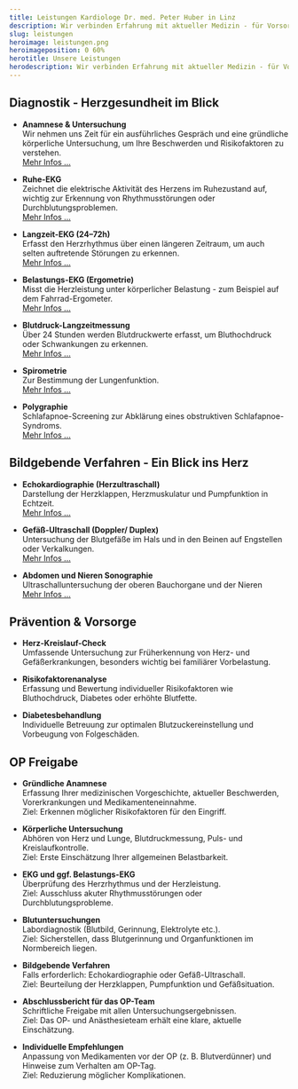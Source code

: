 ```yaml
---
title: Leistungen Kardiologe Dr. med. Peter Huber in Linz
description: Wir verbinden Erfahrung mit aktueller Medizin - für Vorsorge, Diagnostik, Therapie und verlässliche Nachsorge aus einer Hand.
slug: leistungen
heroimage: leistungen.png
heroimageposition: 0 60%
herotitle: Unsere Leistungen
herodescription: Wir verbinden Erfahrung mit aktueller Medizin - für Vorsorge, Diagnostik, Therapie und verlässliche Nachsorge aus einer Hand.
---
```



## Diagnostik - Herzgesundheit im Blick

- **Anamnese & Untersuchung**  
  Wir nehmen uns Zeit für ein ausführliches Gespräch und eine gründliche körperliche Untersuchung, um Ihre Beschwerden und Risikofaktoren zu verstehen.  
  [Mehr Infos ...](/leistungen/anamnese-und-untersuchung)

- **Ruhe-EKG**  
  Zeichnet die elektrische Aktivität des Herzens im Ruhezustand auf, wichtig zur Erkennung von Rhythmusstörungen oder Durchblutungsproblemen.  
  [Mehr Infos ...](/leistungen/ruhe-ekg)

- **Langzeit-EKG (24–72h)**  
  Erfasst den Herzrhythmus über einen längeren Zeitraum, um auch selten auftretende Störungen zu erkennen.  
  [Mehr Infos ...](/leistungen/langzeit-ekg)

- **Belastungs-EKG (Ergometrie)**  
  Misst die Herzleistung unter körperlicher Belastung - zum Beispiel auf dem Fahrrad-Ergometer.  
  [Mehr Infos ...](/leistungen/ergometrie)

- **Blutdruck-Langzeitmessung**  
  Über 24 Stunden werden Blutdruckwerte erfasst, um Bluthochdruck oder Schwankungen zu erkennen.  
  [Mehr Infos ...](/leistungen/24-stunden-blutdruck)

- **Spirometrie**  
  Zur Bestimmung der Lungenfunktion.  
  [Mehr Infos ...](/leistungen/spirometrie)

- **Polygraphie**  
  Schlafapnoe-Screening zur Abklärung eines obstruktiven Schlafapnoe-Syndroms.  
  [Mehr Infos ...](/leistungen/polygraphie)

## Bildgebende Verfahren - Ein Blick ins Herz

- **Echokardiographie (Herzultraschall)**  
  Darstellung der Herzklappen, Herzmuskulatur und Pumpfunktion in Echtzeit.  
  [Mehr Infos ...](/leistungen/echokardiographie)

- **Gefäß-Ultraschall (Doppler/ Duplex)**  
  Untersuchung der Blutgefäße im Hals und in den Beinen auf Engstellen oder Verkalkungen.  
  [Mehr Infos ...](/leistungen/ultraschall-halsschlagader)

- **Abdomen und Nieren Sonographie**  
  Ultraschalluntersuchung der oberen Bauchorgane und der Nieren  
  [Mehr Infos ...](/leistungen/abdomen-nieren-sonographie)

## Prävention & Vorsorge

- **Herz-Kreislauf-Check**  
  Umfassende Untersuchung zur Früherkennung von Herz- und Gefäßerkrankungen, besonders wichtig bei familiärer Vorbelastung.

- **Risikofaktorenanalyse**  
  Erfassung und Bewertung individueller Risikofaktoren wie Bluthochdruck, Diabetes oder erhöhte Blutfette.

- **Diabetesbehandlung**  
  Individuelle Betreuung zur optimalen Blutzuckereinstellung und Vorbeugung von Folgeschäden.

## OP Freigabe

- **Gründliche Anamnese**  
  Erfassung Ihrer medizinischen Vorgeschichte, aktueller Beschwerden, Vorerkrankungen und Medikamenteneinnahme.  
  Ziel: Erkennen möglicher Risikofaktoren für den Eingriff.

- **Körperliche Untersuchung**  
  Abhören von Herz und Lunge, Blutdruckmessung, Puls- und Kreislaufkontrolle.  
  Ziel: Erste Einschätzung Ihrer allgemeinen Belastbarkeit.

- **EKG und ggf. Belastungs-EKG**  
  Überprüfung des Herzrhythmus und der Herzleistung.  
  Ziel: Ausschluss akuter Rhythmusstörungen oder Durchblutungsprobleme.

- **Blutuntersuchungen**  
  Labordiagnostik (Blutbild, Gerinnung, Elektrolyte etc.).  
  Ziel: Sicherstellen, dass Blutgerinnung und Organfunktionen im Normbereich liegen.

- **Bildgebende Verfahren**  
  Falls erforderlich: Echokardiographie oder Gefäß-Ultraschall.  
  Ziel: Beurteilung der Herzklappen, Pumpfunktion und Gefäßsituation.

- **Abschlussbericht für das OP-Team**  
  Schriftliche Freigabe mit allen Untersuchungsergebnissen.  
  Ziel: Das OP- und Anästhesieteam erhält eine klare, aktuelle Einschätzung.

- **Individuelle Empfehlungen**  
  Anpassung von Medikamenten vor der OP (z. B. Blutverdünner) und Hinweise zum Verhalten am OP-Tag.  
  Ziel: Reduzierung möglicher Komplikationen.

<ScheduleAppointment></ScheduleAppointment>
